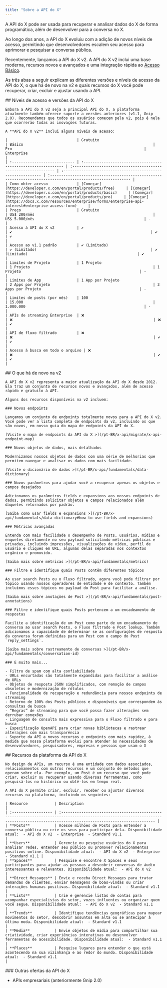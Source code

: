 ```yaml
---
title: "Sobre a API do X"
---
```


A API do X pode ser usada para recuperar e analisar dados do X de forma programática, além de desenvolver para a conversa no X.

Ao longo dos anos, a API do X evoluiu com a adição de novos níveis de acesso, permitindo que desenvolvedores escalem seu acesso para aprimorar e pesquisar a conversa pública.

Recentemente, lançamos a API do X v2. A API do X v2 inclui uma base moderna, recursos novos e avançados e uma integração rápida ao [Acesso Básico](https://developer.x.com/en/portal/products/basic).

As três abas a seguir explicam as diferentes versões e níveis de acesso da API do X, o que há de novo na v2 e quais recursos do X você pode recuperar, criar, excluir e ajustar usando a API.

<Tabs>
  <Tab title="Access levels and versions">
    ## Níveis de acesso e versões da API do X

    Embora a API do X v2 seja a principal API do X, a plataforma atualmente também oferece suporte a versões anteriores (v1.1, Gnip 2.0). Recomendamos que todos os usuários comecem pela v2, pois é nela que ocorrerão todas as inovações futuras.

    A **API do X v2** inclui alguns níveis de acesso:

    |                               | Gratuito                                                       | Básico                                                          | Pro                                                           | Enterprise                                                                                                  |
    | :---------------------------- | :------------------------------------------------------------- | :-------------------------------------------------------------- | :------------------------------------------------------------ | :---------------------------------------------------------------------------------------------------------- |
    | Como obter acesso             | [Começar](https://developer.x.com/en/portal/products/free)     | [Começar](https://developer.x.com/en/portal/products/basic)     | [Começar](https://developer.x.com/en/portal/products/pro)     | [Começar](https://docs.x.com/resources/enterprise/forms/enterprise-api-interest#enterprise-access-form)     |
    | Preço                         | Gratuito                                                       | US$ 200/mês                                                     | US$ 5.000/mês                                                 | -                                                                                                           |
    | Acesso à API do X v2          | ✔️                                                             | ✔️                                                              | ✔️                                                            | ✔️                                                                                                          |
    | Acesso ao v1.1 padrão         | ✔️ (Limitado)                                                  | ✔️ (Limitado)                                                   | ✔️ (Limitado)                                                 | ✔️                                                                                                          |
    | Limites de Projeto            | 1 Projeto                                                      | 1 Projeto                                                       | 1 Projeto                                                     | -                                                                                                           |
    | Limites de App                | 1 App por Projeto                                              | 2 Apps por Projeto                                              | 3 Apps por Projeto                                            | -                                                                                                           |
    | Limites de posts (por mês)    | 100                                                            | 15.000                                                          | 1.000.000                                                     | -                                                                                                           |
    | APIs de streaming Enterprise  | ❌                                                              | ❌                                                               | ❌                                                             | ✔️                                                                                                          |
    | API de fluxo filtrado         | ❌                                                              | ❌                                                               | ✔️                                                            | ✔️                                                                                                          |
    | Acesso à busca em todo o arquivo | ❌                                                           | ❌                                                               | ✔️                                                            | ✔️                                                                                                          |
  </Tab>

  <Tab title="What's new with v2">
    ## O que há de novo na v2

    A API do X v2 representa a maior atualização da API do X desde 2012. Ela traz um conjunto de recursos novos e avançados, além de acesso rápido e gratuito à API.

    Alguns dos recursos disponíveis na v2 incluem:

    ### Novos endpoints

    Lançamos um conjunto de endpoints totalmente novos para a API do X v2. Você pode ver a lista completa de endpoints da v2, incluindo os que são novos, em nosso guia do mapa de endpoints da API do X.

    [Visite o mapa de endpoints da API do X >](/pt-BR/x-api/migrate/x-api-endpoint-map)

    ### Novos objetos de dados, mais detalhados

    Modernizamos nossos objetos de dados com uma série de melhorias que permitem navegar e analisar os dados com mais facilidade.

    [Visite o dicionário de dados >](/pt-BR/x-api/fundamentals/data-dictionary)

    ### Novos parâmetros para ajudar você a recuperar apenas os objetos e campos desejados

    Adicionamos os parâmetros fields e expansions aos nossos endpoints de dados, permitindo solicitar objetos e campos relacionados além daqueles retornados por padrão.

    [Saiba como usar fields e expansions >](/pt-BR/x-api/fundamentals/data-dictionary#how-to-use-fields-and-expansions)

    ### Métricas avançadas

    Entenda com mais facilidade o desempenho de Posts, usuários, mídias e enquetes diretamente no seu payload solicitando métricas públicas e privadas, incluindo impressões, visualizações de vídeo, perfil de usuário e cliques em URL, algumas delas separadas nos contextos orgânico e promovido.

    [Saiba mais sobre métricas >](/pt-BR/x-api/fundamentals/metrics)

    ### Filtre e identifique quais Posts contêm diferentes tópicos

    Ao usar search Posts ou o Fluxo filtrado, agora você pode filtrar por tópico usando nossos operadores de entidade e de contexto. Também incluímos esses tópicos no payload do Post para facilitar a análise.

    [Saiba mais sobre anotações de Post >](/pt-BR/x-api/fundamentals/post-annotations)

    ### Filtre e identifique quais Posts pertencem a um encadeamento de respostas

    Facilite a identificação de um Post como parte de um encadeamento de conversa ao usar search Posts, o Fluxo filtrado e Post lookup. Também adicionamos a capacidade de determinar se as configurações de resposta da conversa foram definidas para um Post com o campo do Post `reply_settings`.

    [Saiba mais sobre rastreamento de conversas >](/pt-BR/x-api/fundamentals/conversation-id)

    ### E muito mais...

    - Filtro de spam com alta confiabilidade
    - URLs encurtadas são totalmente expandidas para facilitar a análise de URLs
    - Objetos de resposta JSON simplificados, com remoção de campos obsoletos e modernização de rótulos
    - Funcionalidade de recuperação e redundância para nossos endpoints de streaming
    - Retorno de 100% dos Posts públicos e disponíveis que correspondem às consultas de busca
    - “Regras” de streaming para que você possa fazer alterações sem derrubar conexões
    - Linguagem de consulta mais expressiva para o Fluxo filtrado e para busca
    - Especificação OpenAPI para criar novas bibliotecas e rastrear alterações com mais transparência
    - Suporte da API a novos recursos e endpoints com mais rapidez, à medida que nossa plataforma evolui para atender às necessidades de desenvolvedores, pesquisadores, empresas e pessoas que usam o X
  </Tab>

  <Tab title="X API resources">
    ## Recursos da plataforma da API do X

    No design de APIs, um recurso é uma entidade com dados associados, relacionamentos com outros recursos e um conjunto de métodos que operam sobre ela. Por exemplo, um Post é um recurso que você pode criar, excluir ou recuperar usando diversas ferramentas, como pesquisá-los no histórico ou obtê-los em tempo real.

    A API do X permite criar, excluir, receber ou ajustar diversos recursos na plataforma, incluindo os seguintes:

    | Resource            | Description                                                                                                                                                                             |
    | :------------------ | :-------------------------------------------------------------------------------------------------------------------------------------------------------------------------------------- |
    | **Posts**           | Acesse milhões de Posts para entender a conversa pública ou crie os seus para participar dela. Disponibilidade atual:  - API do X v2  - Enterprise  - Standard v1.1                    |
    | **Users**           | Gerencie ou pesquise usuários do X para analisar redes, entender seu público ou promover relacionamentos positivos online. Disponibilidade atual:  - API do X v2  - Enterprise  - Standard v1.1 |
    | **Spaces**          | Pesquise e encontre X Spaces e seus participantes para ajudar as pessoas a descobrir conversas de áudio interessantes e relevantes. Disponibilidade atual:  - API do X v2              |
    | **Direct Messages** | Envie e receba Direct Messages para tratar demandas de clientes, enviar mensagens de boas-vindas ou criar interações humanas positivas. Disponibilidade atual:  - Standard v1.1         |
    | **Lists**           | Crie e gerencie listas de contas para acompanhar especialistas do setor, vozes influentes ou organizar quem você segue. Disponibilidade atual:  - API do X v2  - Standard v1.1         |
    | **Trends**          | Identifique tendências geográficas para mapear movimentos do setor, descobrir assuntos em alta ou se antecipar à última moda. Disponibilidade atual:  - Standard v1.1                  |
    | **Media**           | Envie objetos de mídia para compartilhar sua criatividade, criar experiências interativas ou desenvolver ferramentas de acessibilidade. Disponibilidade atual:  - Standard v1.1         |
    | **Places**          | Pesquise lugares para entender o que está acontecendo na sua vizinhança e ao redor do mundo. Disponibilidade atual:  - Standard v1.1                                                    |
  </Tab>
</Tabs>

<div id="other-x-api-offerings">
  ### Outras ofertas da API do X
</div>

- APIs empresariais (anteriormente Gnip 2.0)